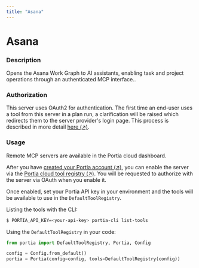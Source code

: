 ```yaml
---
title: "Asana"
---
```

<!-- WARNING: This file is auto-generated by generate_tool_docs.py. Do not edit manually. -->


# Asana

### Description

Opens the Asana Work Graph to AI assistants, enabling task and project operations through an authenticated MCP interface..

### Authorization

This server uses OAuth2 for authentication. The first time an end-user uses a tool from this server in a plan run, a clarification will be raised which redirects them to the server provider's login page. This process is described in more detail [here (↗)](/run-portia-tools).

### Usage

Remote MCP servers are available in the Portia cloud dashboard.

After you have [created your Portia account (↗)](/setup-account), you can enable the server via the [Portia cloud tool registry (↗)](/cloud-tool-registry). You will be requested to authorize with the server via OAuth when you enable it.

Once enabled, set your Portia API key in your environment and the tools will be available to use in the `DefaultToolRegistry`.

Listing the tools with the CLI:
```bash
$ PORTIA_API_KEY=<your-api-key> portia-cli list-tools
```

Using the `DefaultToolRegistry` in your code:
```python
from portia import DefaultToolRegistry, Portia, Config

config = Config.from_default()
portia = Portia(config=config, tools=DefaultToolRegistry(config))
```

